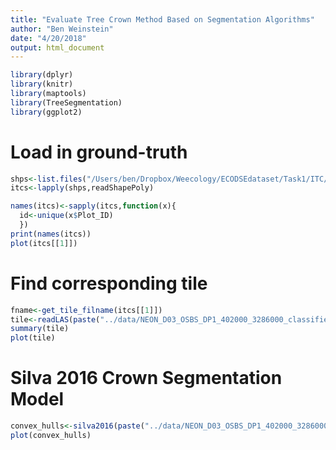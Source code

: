 ```yaml
---
title: "Evaluate Tree Crown Method Based on Segmentation Algorithms"
author: "Ben Weinstein"
date: "4/20/2018"
output: html_document
---
```


```r
library(dplyr)
library(knitr)
library(maptools)
library(TreeSegmentation)
library(ggplot2)
```

# Load in ground-truth
```r
shps<-list.files("/Users/ben/Dropbox/Weecology/ECODSEdataset/Task1/ITC/",pattern=".shp",full.names = T)
itcs<-lapply(shps,readShapePoly)

names(itcs)<-sapply(itcs,function(x){
  id<-unique(x$Plot_ID)
  })
print(names(itcs))
plot(itcs[[1]])
```
# Find corresponding tile

```r
fname<-get_tile_filname(itcs[[1]])
tile<-readLAS(paste("../data/NEON_D03_OSBS_DP1_402000_3286000_classified_point_cloud.laz"))
summary(tile)
plot(tile)
```

# Silva 2016 Crown Segmentation Model

```r
convex_hulls<-silva2016(paste("../data/NEON_D03_OSBS_DP1_402000_3286000_classified_point_cloud.laz"))
plot(convex_hulls)
```

```r

```

